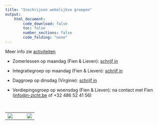 ```yaml
---
title: "Inschrijven wekelijkse groepen"
output:
    html_document:
        code_download: false
        toc: false
        number_sections: false
        code_folding: "none"
---
```


Meer info zie [activiteiten](./activiteiten.html)

- Zomerlessen op maandag (Fien & Lieven): [schrijf in](./inschrijvenZomerLessen.html)

- Integratiegroep op maandag (Fien & Lieven): [schrijf in](./inschrijvenIntegratieGroep.html)

- Daggroep op dinsdag (Virginie): [schrijf in](./inschrijvenVirginie.html)

- Verdiepingsgroep op woensdag (Fien & Lieven): na contact met Fien  ([info@n-zicht.be](mailto:info@n-zicht.be) of +32 486 52 41 56)

</br> 

<table>
<tr>
<td width=66%>
![](./figs/activiteiten2023.png)
</td>
<td width=34%>
![](./figs/flyerVirginie.png)
</td>
</table>



